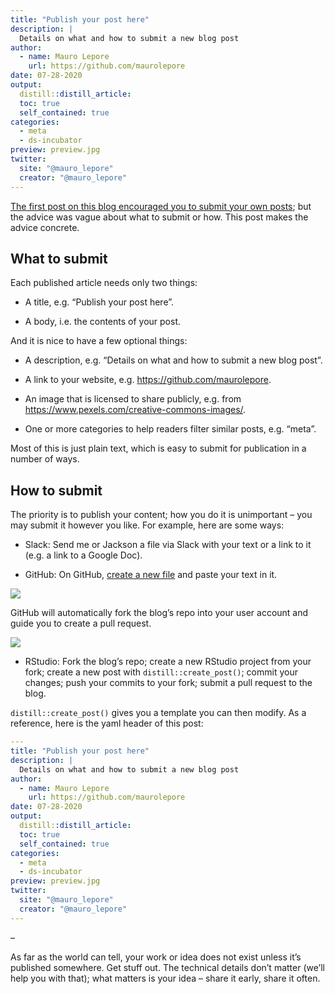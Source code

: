 ```yaml
---
title: "Publish your post here"
description: |
  Details on what and how to submit a new blog post
author:
  - name: Mauro Lepore
    url: https://github.com/maurolepore
date: 07-28-2020
output: 
  distill::distill_article:
  toc: true
  self_contained: true
categories:
  - meta
  - ds-incubator
preview: preview.jpg
twitter:
  site: "@mauro_lepore"
  creator: "@mauro_lepore"
---
```


[The first post on this blog encouraged you to submit your own posts](https://2degreesinvesting.github.io/posts/2020-06-02-shape-and-share-your-thoughts-here/); but the advice was vague about what to submit or how. This post makes the advice concrete.

## What to submit

Each published article needs only two things:

* A title, e.g. "Publish your post here".

* A body, i.e. the contents of your post.

And it is nice to have a few optional things:

* A description, e.g. "Details on what and how to submit a new blog post".

* A link to your website, e.g. <https://github.com/maurolepore>.

* An image that is licensed to share publicly, e.g. from <https://www.pexels.com/creative-commons-images/>.

* One or more categories to help readers filter similar posts, e.g. "meta".

Most of this is just plain text, which is easy to submit for publication in a number of ways.

## How to submit

The priority is to publish your content; how you do it is unimportant -- you may submit it however you like. For example, here are some ways:

* Slack: Send me or Jackson a file via Slack with your text or a link to it (e.g. a link to a Google Doc).

* GitHub: On GitHub, [create a new file](https://github.com/2DegreesInvesting/2degreesinvesting.github.io/new/master) and paste your text in it.

![](http://i.imgur.com/BxeXiKN.png)

GitHub will automatically fork the blog's repo into your user account and guide you to create a pull request.

![](http://i.imgur.com/36JuFDW.png)

* RStudio: Fork the blog's repo; create a new RStudio project from your fork; create a new post with `distill::create_post()`; commit your changes; push your commits to your fork; submit a pull request to the blog. 

`distill::create_post()` gives you a template you can then modify. As a reference, here is the yaml header of this post:

```yaml
---
title: "Publish your post here"
description: |
  Details on what and how to submit a new blog post
author:
  - name: Mauro Lepore
    url: https://github.com/maurolepore
date: 07-28-2020
output: 
  distill::distill_article:
  toc: true
  self_contained: true
categories:
  - meta
  - ds-incubator
preview: preview.jpg
twitter:
  site: "@mauro_lepore"
  creator: "@mauro_lepore"
---
```

--

As far as the world can tell, your work or idea does not exist unless it's published somewhere. Get stuff out. The technical details don't matter (we'll help you with that); what matters is your idea -- share it early, share it often. 

